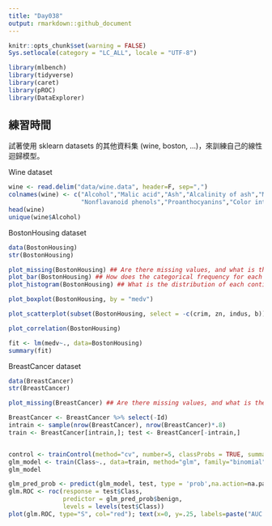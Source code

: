 ```yaml
---
title: "Day038"
output: rmarkdown::github_document
---
```


```r
knitr::opts_chunk$set(warning = FALSE)
Sys.setlocale(category = "LC_ALL", locale = "UTF-8")
```

```r
library(mlbench)
library(tidyverse)
library(caret)
library(pROC)
library(DataExplorer)
```
  

## 練習時間  
試著使用 sklearn datasets 的其他資料集 (wine, boston, ...)，來訓練自己的線性迴歸模型。
  
Wine dataset
```r
wine <- read.delim("data/wine.data", header=F, sep=",")
colnames(wine) <- c("Alcohol","Malic acid","Ash","Alcalinity of ash","Magnesium"," Total phenols","Flavanoids",
                    "Nonflavanoid phenols","Proanthocyanins","Color intensity","Hue","OD280/OD315 of diluted wines","Proline")
head(wine)
unique(wine$Alcohol)
```
  
BostonHousing dataset
```r
data(BostonHousing)
str(BostonHousing)
```
```r
plot_missing(BostonHousing) ## Are there missing values, and what is the missing data profile?
plot_bar(BostonHousing) ## How does the categorical frequency for each discrete variable look like?
plot_histogram(BostonHousing) ## What is the distribution of each continuous variable?
```
```r
plot_boxplot(BostonHousing, by = "medv") 
```

```r
plot_scatterplot(subset(BostonHousing, select = -c(crim, zn, indus, b)), by = "medv", geom_point_args = list(size=.5))
```

```r
plot_correlation(BostonHousing)
```
```r
fit <- lm(medv~., data=BostonHousing)
summary(fit)
```
  
BreastCancer dataset
```r
data(BreastCancer)
str(BreastCancer)
```

```r
plot_missing(BreastCancer) ## Are there missing values, and what is the missing data profile?
```

```r
BreastCancer <- BreastCancer %>% select(-Id)
intrain <- sample(nrow(BreastCancer), nrow(BreastCancer)*.8)
train <- BreastCancer[intrain,]; test <- BreastCancer[-intrain,]


control <- trainControl(method="cv", number=5, classProbs = TRUE, summaryFunction=twoClassSummary)
glm_model <- train(Class~., data=train, method="glm", family="binomial", metric="ROC", trControl=control, na.action=na.pass)
glm_model

glm_pred_prob <- predict(glm_model, test, type = 'prob',na.action=na.pass)
glm.ROC <- roc(response = test$Class,
               predictor = glm_pred_prob$benign,
               levels = levels(test$Class))
plot(glm.ROC, type="S", col="red"); text(x=0, y=.25, labels=paste("AUC =", round(glm.ROC$auc, 4)))
```


